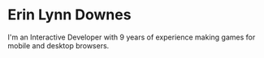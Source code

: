 # Erin Lynn Downes

I'm an Interactive Developer with 9 years of experience making games for mobile and desktop browsers.

